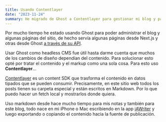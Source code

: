 ```yaml
---
title: Usando Contentlayer
date: "2023-11-24"
summary: He migrado de Ghost a Contentlayer para gestionar mi blog y páginas del sitio. Contentlayer convierte el markup y el contenido en datos tipados, brindando flexibilidad en el diseño. Mis posts, escritos en Markdown desde iAWriter, se organizan en carpetas especiales, permitiendo su fácil manipulación y visualización en distintas partes del sitio.
---
```


Por mucho tiempo he estado usando Ghost para poder administrar el blog y algunas páginas del sitio, de hecho servía algunas páginas desde Next.js y otras desde Ghost [a través de su API](https://ghost.org/docs/content-api/).

Usar Ghost como headless CMS fue útil hasta darme cuenta que muchos de los cambios de diseño dependían del contenido. Para solucionar esto opté por tratar el contenido y el markup como una sola cosa. Para esto uso **Contentlayer**...

[Contentlayer](https://contentlayer.dev/) es un content SDK que trasforma el contenido en datos tipados que se pueden consumir. Precisamente, en este sitio web todos los posts tienen su carpeta especial y están escritos en Markdown. Por lo que puedo hacer un fetch local y mostrarlos donde quiera.

Uso markdown desde hace mucho tiempo para mis notas y también para este blog, todo nace en mi iPhone o Mac escribiendo en la app [iAWriter](https://ia.net/writer/es) y luego exportando o copiando el contenido hacia la fuente de publicación.
